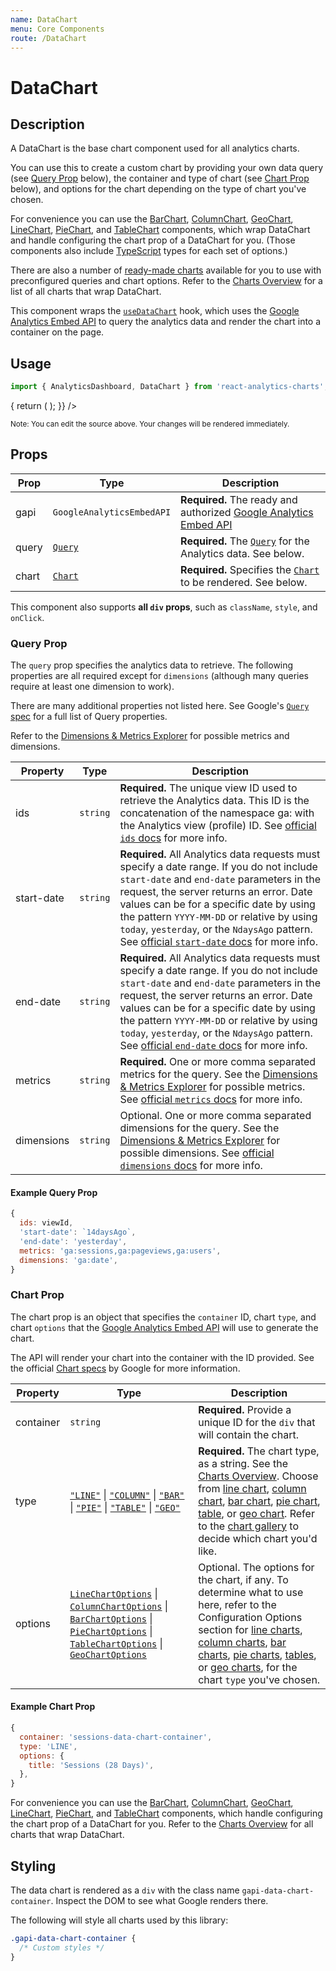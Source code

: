```yaml
---
name: DataChart
menu: Core Components
route: /DataChart
---
```



<h1>DataChart</h1>

## Description

A DataChart is the base chart component used for all analytics charts. 

You can use this to create a custom chart by providing your own data query (see [Query Prop](#query-prop) below),
the container and type of chart (see [Chart Prop](#chart-prop) below), and options for the chart depending on the type of chart you've chosen.

For convenience you can use the [BarChart](/BarChart), [ColumnChart](/ColumnChart), [GeoChart](/GeoChart), [LineChart](/LineChart), 
[PieChart](/LineChart), and [TableChart](/TableChart) components, which wrap DataChart and handle configuring the chart prop of a 
DataChart for you. (Those components also include [TypeScript](https://www.typescriptlang.org/) types for each set of options.)

There are also a number of [ready-made charts](/charts#common-charts) available for you to use with preconfigured queries and chart options. Refer to the [Charts Overview](/charts) for a list of all charts that wrap DataChart.

This component wraps the [`useDataChart`](https://devboldly.github.io/react-use-analytics-api/useDataChart) hook, which uses the [Google Analytics Embed API](https://devboldly.github.io/react-use-analytics-api/) to query the analytics data and render the chart into a container on the page.

## Usage

```jsx
import { AnalyticsDashboard, DataChart } from 'react-analytics-charts';
```

<Playground>
  <AnalyticsDashboard
    authOptions={{ clientId }}
    renderCharts={(gapi, viewId) => {
      return (
        <DataChart
          gapi={gapi}
          query={{
            ids: viewId,
            'start-date': '28daysAgo',
            'end-date': 'today',
            metrics: 'ga:sessions',
            dimensions: 'ga:browser',
          }}
          chart={{
            container: 'data-chart-container',
            type: 'BAR',
            options: {
              title: 'Sessions By Browser (28 Days)',
            },
          }}
        />
      );
    }}
  />
</Playground>

<br/>

<small>Note: You can edit the source above. Your changes will be rendered immediately.</small>

## Props

| Prop | Type | Description |
|------|------|-------------|
| gapi | `GoogleAnalyticsEmbedAPI` | **Required.** The ready and authorized [Google Analytics Embed API](https://devboldly.github.io/react-use-analytics-api/) |
| query | [`Query`](#query-prop)  | **Required.** The [`Query`](#query-prop) for the Analytics data. See below. |
| chart | [`Chart`](#chart-prop) | **Required.** Specifies the [`Chart`](#chart-prop) to be rendered. See below. |

This component also supports **all `div` props**, such as `className`, `style`, and `onClick`.

### Query Prop

The `query` prop specifies the analytics data to retrieve. The following properties are all required except for `dimensions` (although many queries require at least one dimension to work).

There are many additional properties not listed here. See Google's [`Query` spec](https://developers.google.com/analytics/devguides/reporting/core/v3/reference#q_details) for a full list of Query properties.

Refer to the [Dimensions &amp; Metrics Explorer](https://ga-dev-tools.appspot.com/dimensions-metrics-explorer/) for possible metrics and dimensions.

| Property | Type | Description |
|----------|------|-------------|
| ids | `string` | **Required.** The unique view ID used to retrieve the Analytics data. This ID is the concatenation of the namespace ga: with the Analytics view (profile) ID. See [official `ids` docs](https://developers.google.com/analytics/devguides/reporting/core/v3/reference#ids) for more info. |
| start-date | `string` | **Required.** All Analytics data requests must specify a date range. If you do not include `start-date` and `end-date` parameters in the request, the server returns an error. Date values can be for a specific date by using the pattern `YYYY-MM-DD` or relative by using `today`, `yesterday`, or the `NdaysAgo` pattern. See [official `start-date` docs](https://developers.google.com/analytics/devguides/reporting/core/v3/reference#startDate) for more info.  |
| end-date | `string` | **Required.** All Analytics data requests must specify a date range. If you do not include `start-date` and `end-date` parameters in the request, the server returns an error. Date values can be for a specific date by using the pattern `YYYY-MM-DD` or relative by using `today`, `yesterday`, or the `NdaysAgo` pattern. See [official `end-date` docs](https://developers.google.com/analytics/devguides/reporting/core/v3/reference#endDate) for more info.  |
| metrics | `string` | **Required.** One or more comma separated metrics for the query. See the [Dimensions &amp; Metrics Explorer](https://ga-dev-tools.appspot.com/dimensions-metrics-explorer/) for possible metrics. See [official `metrics` docs](https://developers.google.com/analytics/devguides/reporting/core/v3/reference#metrics) for more info. |
| dimensions | `string` | Optional. One or more comma separated dimensions for the query. See the [Dimensions &amp; Metrics Explorer](https://ga-dev-tools.appspot.com/dimensions-metrics-explorer/) for possible dimensions. See [official `dimensions` docs](https://developers.google.com/analytics/devguides/reporting/core/v3/reference#metrics) for more info. |

#### Example Query Prop

```jsx
{
  ids: viewId,
  'start-date': `14daysAgo`,
  'end-date': 'yesterday',
  metrics: 'ga:sessions,ga:pageviews,ga:users',
  dimensions: 'ga:date',
}
```

### Chart Prop

The chart prop is an object that specifies the `container` ID, chart `type`, and chart `options` that the [Google Analytics Embed API](https://devboldly.github.io/react-use-analytics-api/) will use to generate the chart.

The API will render your chart into the container with the ID provided. See the official [Chart specs](https://developers.google.com/analytics/devguides/reporting/embed/v1/component-reference#datachart-options) by Google for more information.

| Property | Type | Description |
|----------|------|-------------|
| container | `string` | **Required.** Provide a unique ID for the `div` that will contain the chart. |
| type | [`"LINE"`](https://developers.google.com/chart/interactive/docs/gallery/linechart) &#124; [`"COLUMN"`](https://developers.google.com/chart/interactive/docs/gallery/columnchart) &#124; [`"BAR"`](https://developers.google.com/chart/interactive/docs/gallery/barchart) &#124; [`"PIE"`](https://developers.google.com/chart/interactive/docs/gallery/piechart) &#124; [`"TABLE"`](https://developers.google.com/chart/interactive/docs/gallery/table) &#124; [`"GEO"`](https://developers.google.com/chart/interactive/docs/gallery/geochart) | **Required.** The chart type, as a string. See the [Charts Overview](/charts). Choose from [line chart](https://developers.google.com/chart/interactive/docs/gallery/linechart), [column chart](https://developers.google.com/chart/interactive/docs/gallery/columnchart), [bar chart](https://developers.google.com/chart/interactive/docs/gallery/barchart), [pie chart](https://developers.google.com/chart/interactive/docs/gallery/piechart), [table](https://developers.google.com/chart/interactive/docs/gallery/table), or [geo chart](https://developers.google.com/chart/interactive/docs/gallery/geochart). Refer to the [chart gallery](https://developers.google.com/chart/interactive/docs/gallery) to decide which chart you'd like. |
| options | [`LineChartOptions`](https://developers.google.com/chart/interactive/docs/gallery/linechart#configuration-options) &#124; [`ColumnChartOptions`](https://developers.google.com/chart/interactive/docs/gallery/columnchart#configuration-options) &#124; [`BarChartOptions`](https://developers.google.com/chart/interactive/docs/gallery/barchart#configuration-options) &#124; [`PieChartOptions`](https://developers.google.com/chart/interactive/docs/gallery/piechart#configuration-options) &#124; [`TableChartOptions`](https://developers.google.com/chart/interactive/docs/gallery/table#configuration-options) &#124; [`GeoChartOptions`](https://developers.google.com/chart/interactive/docs/gallery/geochart#configuration-options) | Optional. The options for the chart, if any. To determine what to use here, refer to the Configuration Options section for [line charts](https://developers.google.com/chart/interactive/docs/gallery/linechart#configuration-options), [column charts](https://developers.google.com/chart/interactive/docs/gallery/columnchart#configuration-options), [bar charts](https://developers.google.com/chart/interactive/docs/gallery/barchart#configuration-options), [pie charts](https://developers.google.com/chart/interactive/docs/gallery/piechart#configuration-options), [tables](https://developers.google.com/chart/interactive/docs/gallery/table#configuration-options), or [geo charts](https://developers.google.com/chart/interactive/docs/gallery/geochart#configuration-options), for the chart `type` you've chosen. |

#### Example Chart Prop

```jsx
{
  container: 'sessions-data-chart-container',
  type: 'LINE',
  options: {
    title: 'Sessions (28 Days)',
  },
}
```

For convenience you can use the [BarChart](/BarChart), [ColumnChart](/ColumnChart), [GeoChart](/GeoChart), [LineChart](/LineChart), [PieChart](/PieChart), and [TableChart](/TableChart) components, which handle configuring the chart prop of a DataChart for you. Refer to the [Charts Overview](/charts) for all charts that wrap DataChart.

## Styling

The data chart is rendered as a `div` with the class name `gapi-data-chart-container`. Inspect the DOM to see what Google renders there.

The following will style all charts used by this library:

```css
.gapi-data-chart-container {
  /* Custom styles */
}
```